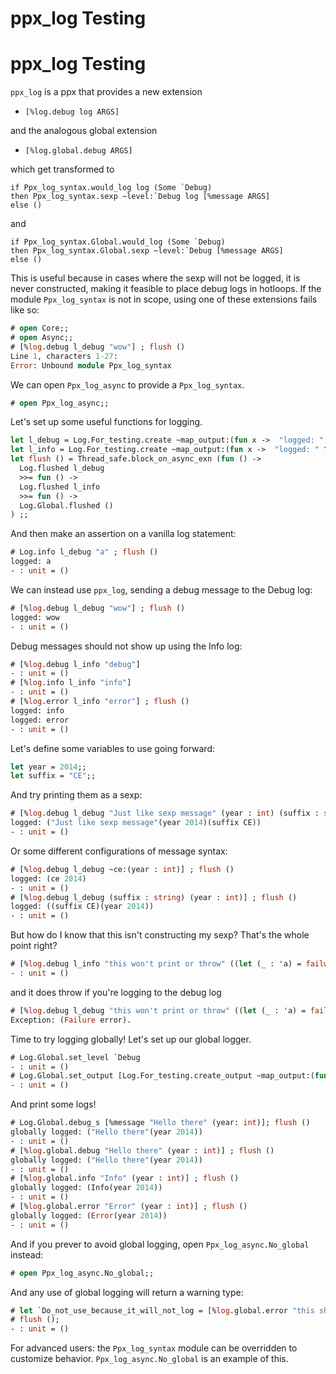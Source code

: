 # ppx_log Testing

# ppx_log Testing

`ppx_log` is a ppx that provides a new extension

* `[%log.debug log ARGS]`

and the analogous global extension

* `[%log.global.debug ARGS]`

which get transformed to

```
if Ppx_log_syntax.would_log log (Some `Debug)
then Ppx_log_syntax.sexp ~level:`Debug log [%message ARGS]
else ()
```

and

```
if Ppx_log_syntax.Global.would_log (Some `Debug)
then Ppx_log_syntax.Global.sexp ~level:`Debug [%message ARGS]
else ()
```

This is useful because in cases where the sexp will not be
logged, it is never constructed, making it feasible to place debug logs in
hotloops. If the module `Ppx_log_syntax` is not in scope, using one of these
extensions fails like so:

```ocaml
# open Core;;
# open Async;;
# [%log.debug l_debug "wow"] ; flush ()
Line 1, characters 1-27:
Error: Unbound module Ppx_log_syntax
```

We can open `Ppx_log_async` to provide a `Ppx_log_syntax`.

```ocaml
# open Ppx_log_async;;
```

Let's set up some useful functions for logging.

```ocaml
let l_debug = Log.For_testing.create ~map_output:(fun x ->  "logged: " ^ x ) `Debug;;
let l_info = Log.For_testing.create ~map_output:(fun x ->  "logged: " ^ x ) `Info;;
let flush () = Thread_safe.block_on_async_exn (fun () ->
  Log.flushed l_debug
  >>= fun () ->
  Log.flushed l_info
  >>= fun () ->
  Log.Global.flushed ()
) ;;
```

And then make an assertion on a vanilla log statement:

```ocaml
# Log.info l_debug "a" ; flush ()
logged: a
- : unit = ()
```

We can instead use `ppx_log`, sending a debug message to the Debug log:

```ocaml
# [%log.debug l_debug "wow"] ; flush ()
logged: wow
- : unit = ()
```

Debug messages should not show up using the Info log:

```ocaml
# [%log.debug l_info "debug"]
- : unit = ()
# [%log.info l_info "info"]
- : unit = ()
# [%log.error l_info "error"] ; flush ()
logged: info
logged: error
- : unit = ()
```

Let's define some variables to use going forward:

```ocaml
let year = 2014;;
let suffix = "CE";;
```

And try printing them as a sexp:

```ocaml
# [%log.debug l_debug "Just like sexp message" (year : int) (suffix : string)] ; flush ()
logged: ("Just like sexp message"(year 2014)(suffix CE))
- : unit = ()
```

Or some different configurations of message syntax:

```ocaml
# [%log.debug l_debug ~ce:(year : int)] ; flush ()
logged: (ce 2014)
- : unit = ()
# [%log.debug l_debug (suffix : string) (year : int)] ; flush ()
logged: ((suffix CE)(year 2014))
- : unit = ()
```

But how do I know that this isn't constructing my sexp? That's the whole point right?

```ocaml
# [%log.debug l_info "this won't print or throw" ((let (_ : 'a) = failwith "error" in year) : int)] ; flush ()
- : unit = ()
```

and it does throw if you're logging to the debug log

```ocaml
# [%log.debug l_debug "this won't print or throw" ((let (_ : 'a) = failwith "error" in year) : int)] ; flush ()
Exception: (Failure error).
```

Time to try logging globally! Let's set up our global logger.

```ocaml
# Log.Global.set_level `Debug
- : unit = ()
# Log.Global.set_output [Log.For_testing.create_output ~map_output:(fun s -> "globally logged: " ^ s)]
- : unit = ()
```

And print some logs!

```ocaml
# Log.Global.debug_s [%message "Hello there" (year: int)]; flush ()
globally logged: ("Hello there"(year 2014))
- : unit = ()
# [%log.global.debug "Hello there" (year : int)] ; flush ()
globally logged: ("Hello there"(year 2014))
- : unit = ()
# [%log.global.info "Info" (year : int)] ; flush ()
globally logged: (Info(year 2014))
- : unit = ()
# [%log.global.error "Error" (year : int)] ; flush ()
globally logged: (Error(year 2014))
- : unit = ()
```

And if you prever to avoid global logging, open
`Ppx_log_async.No_global` instead:

```ocaml
# open Ppx_log_async.No_global;;
```

And any use of global logging will return a warning type:

```ocaml
# let `Do_not_use_because_it_will_not_log = [%log.global.error "this should not log"]; 
# flush ();
- : unit = ()
```

For advanced users: the `Ppx_log_syntax` module can be overridden to
customize behavior.  `Ppx_log_async.No_global` is an example of this.
